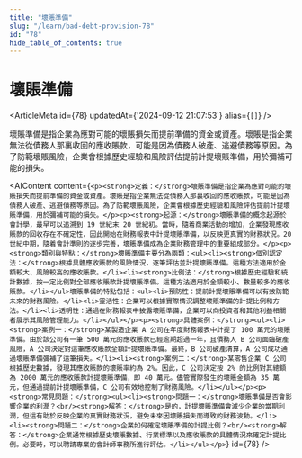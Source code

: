 ```yaml
---
title: "壞賬準備"
slug: "/learn/bad-debt-provision-78"
id: "78"
hide_table_of_contents: true
---
```



# 壞賬準備

<ArticleMeta id={78} updatedAt={'2024-09-12 21:07:53'} alias={`[]`} />
<div className='border-solid border-b border-t-0 my-4 border-[var(--ifm-color-gray-300)]' />

壞賬準備是指企業為應對可能的壞賬損失而提前準備的資金或資產。壞賬是指企業無法從債務人那裏收回的應收賬款，可能是因為債務人破產、逃避債務等原因。為了防範壞賬風險，企業會根據歷史經驗和風險評估提前計提壞賬準備，用於彌補可能的損失。

<AIContent content={`<p><strong>定義：</strong>壞賬準備是指企業為應對可能的壞賬損失而提前準備的資金或資產。壞賬是指企業無法從債務人那裏收回的應收賬款，可能是因為債務人破產、逃避債務等原因。為了防範壞賬風險，企業會根據歷史經驗和風險評估提前計提壞賬準備，用於彌補可能的損失。</p><p><strong>起源：</strong>壞賬準備的概念起源於會計學，最早可以追溯到 19 世紀末 20 世紀初。當時，隨着商業活動的增加，企業發現應收賬款的回收存在不確定性，因此開始在財務報表中計提壞賬準備，以反映更真實的財務狀況。20 世紀中期，隨着會計準則的逐步完善，壞賬準備成為企業財務管理中的重要組成部分。</p><p><strong>類別與特點：</strong>壞賬準備主要分為兩類：<ul><li><strong>個別認定法：</strong>根據具體應收賬款的風險情況，逐筆評估並計提壞賬準備。這種方法適用於金額較大、風險較高的應收賬款。</li><li><strong>比例法：</strong>根據歷史經驗和統計數據，按一定比例對全部應收賬款計提壞賬準備。這種方法適用於金額較小、數量較多的應收賬款。</li></ul>壞賬準備的特點包括：<ul><li>預防性：提前計提壞賬準備可以有效防範未來的財務風險。</li><li>靈活性：企業可以根據實際情況調整壞賬準備的計提比例和方法。</li><li>透明性：通過在財務報表中披露壞賬準備，企業可以向投資者和其他利益相關者展示其風險管理能力。</li></ul></p><p><strong>具體案例：</strong><ul><li><strong>案例一：</strong>某製造企業 A 公司在年度財務報表中計提了 100 萬元的壞賬準備。由於該公司有一筆 500 萬元的應收賬款已經逾期超過一年，且債務人 B 公司面臨破產風險，A 公司決定對這筆應收賬款全額計提壞賬準備。最終，B 公司破產清算，A 公司成功通過壞賬準備彌補了這筆損失。</li><li><strong>案例二：</strong>某零售企業 C 公司根據歷史數據，發現其應收賬款的壞賬率約為 2%。因此，C 公司決定按 2% 的比例對其總額為 2000 萬元的應收賬款計提壞賬準備，即 40 萬元。儘管實際發生的壞賬金額為 35 萬元，但通過提前計提壞賬準備，C 公司有效地控制了財務風險。</li></ul></p><p><strong>常見問題：</strong><ul><li><strong>問題一：</strong>壞賬準備是否會影響企業的利潤？<br/><strong>解答：</strong>是的，計提壞賬準備會減少企業的當期利潤，但這有助於反映企業的真實財務狀況，避免未來因壞賬損失而導致的財務波動。</li><li><strong>問題二：</strong>企業如何確定壞賬準備的計提比例？<br/><strong>解答：</strong>企業通常根據歷史壞賬數據、行業標準以及應收賬款的具體情況來確定計提比例。必要時，可以聘請專業的會計師事務所進行評估。</li></ul></p>`} id={78} />
